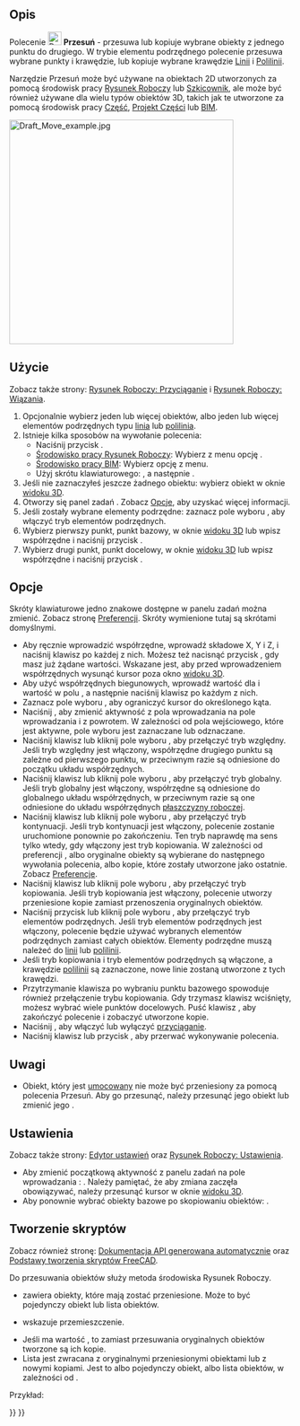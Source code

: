<languages/>

{{Docnav/pl
|[[Draft_AnnotationStyleEditor/pl|Edytor stylu opisu]]
|[[Draft_Rotate/pl|Obróć]]
|[[Draft_Workbench/pl|środowisko pracy Rysunek Roboczy]]
|IconL=Draft_AnnotationStyleEditor.svg
|IconR=Draft_Rotate.svg
|IconC=Workbench_Draft.svg
}}

{{GuiCommand/pl
|Name/pl=Rysunek Roboczy: Przesuń
|Name=Draft Move
|MenuLocation=Modyfikacja → Przesuń
|Workbenches=[[Draft_Workbench/pl|Rysunek Roboczy]], [[BIM_Workbench/pl|BIM]]
|Shortcut={{KEY|M}} {{KEY|V}}
|Version=0.7
|SeeAlso=[[Draft_SubelementHighlight/pl|Podświetl element podrzędny]]
}}

<span id="Description"></span>
==Opis==

Polecenie [[Image:Draft_Move.svg|24px]] '''Przesuń''' - przesuwa lub kopiuje wybrane obiekty z jednego punktu do drugiego. W trybie elementu podrzędnego polecenie przesuwa wybrane punkty i krawędzie, lub kopiuje wybrane krawędzie [[Draft_Line/pl|Linii]] i [[Draft_Wire/pl|Polilinii]].

Narzędzie Przesuń może być używane na obiektach 2D utworzonych za pomocą środowisk pracy [[Draft_Workbench/pl|Rysunek Roboczy]] lub [[Sketcher_Workbench/pl|Szkicownik]], ale może być również używane dla wielu typów obiektów 3D, takich jak te utworzone za pomocą środowisk pracy [[Part_Workbench/pl|Część]], [[PartDesign_Workbench/pl|Projekt Części]] lub [[BIM_Workbench/pl|BIM]].

[[Image:Draft_Move_example.jpg|400px]]
{{Caption|Przemieszczanie obiektu z jednego punktu do innego.}}

<span id="Usage"></span>
==Użycie==

Zobacz także strony: [[Draft_Snap/pl|Rysunek Roboczy: Przyciąganie]] i [[Draft_Constrain/pl|Rysunek Roboczy: Wiązania]].

# Opcjonalnie wybierz jeden lub więcej obiektów, albo jeden lub więcej elementów podrzędnych typu [[Draft_Line/pl|linia]] lub [[Draft_Wire/pl|polilinia]].
# Istnieje kilka sposobów na wywołanie polecenia:
#* Naciśnij przycisk {{Button|[[Image:Draft_Move.svg|16px]] '''Przesuń'''}}.
#* [[Draft_Workbench/pl|Środowisko pracy Rysunek Roboczy]]: Wybierz z menu opcję {{MenuCommand|Modyfikacja → [[Image:Draft_Move.svg|16px]] Przesuń}}.
#* [[BIM_Workbench/pl|Środowisko pracy BIM]]: Wybierz opcję {{MenuCommand|Modyfikacja → [[Image:Draft_Move.svg|16px]] Przesuń}} z menu.
#* Użyj skrótu klawiaturowego: {{KEY|M}}, a następnie {{KEY|V}}.
# Jeśli nie zaznaczyłeś jeszcze żadnego obiektu: wybierz obiekt w oknie [[3D_view/pl|widoku 3D]].
# Otworzy się panel zadań {{MenuCommand|Przesuń}}. Zobacz [[#Opcje|Opcje]], aby uzyskać więcej informacji.
# Jeśli zostały wybrane elementy podrzędne: zaznacz pole wyboru {{MenuCommand|Modyfikuj elementy podrzędne}}, aby włączyć tryb elementów podrzędnych.
# Wybierz pierwszy punkt, punkt bazowy, w oknie [[3D_view/pl|widoku 3D]] lub wpisz współrzędne i naciśnij przycisk {{Button|[[Image:Draft_AddPoint.svg|16px]] Wprowadź punkt}}.
# Wybierz drugi punkt, punkt docelowy, w oknie [[3D_view/pl|widoku 3D]] lub wpisz współrzędne i naciśnij przycisk {{Button|[[Image:Draft_AddPoint.svg|16px]] Wprowadź punkt}}.

<span id="Options"></span>
==Opcje==

Skróty klawiaturowe jedno znakowe dostępne w panelu zadań można zmienić. Zobacz stronę [[Draft_Preferences/pl|Preferencji]]. Skróty wymienione tutaj są skrótami domyślnymi.

* Aby ręcznie wprowadzić współrzędne, wprowadź składowe X, Y i Z, i naciśnij klawisz {{KEY|Enter}} po każdej z nich. Możesz też nacisnąć przycisk {{Button|[[Image:Draft_AddPoint.svg|16px]] Wprowadź punkt}}, gdy masz już żądane wartości. Wskazane jest, aby przed wprowadzeniem współrzędnych wysunąć kursor poza okno [[3D_view/pl|widoku 3D]].
* Aby użyć współrzędnych biegunowych, wprowadź wartość dla {{MenuCommand|Długość}} i wartość w polu {{MenuCommand|Kąt}}, a następnie naciśnij klawisz {{KEY|Enter}} po każdym z nich.
* Zaznacz pole wyboru {{MenuCommand|Kąt}}, aby ograniczyć kursor do określonego kąta.
* Naciśnij {{KEY|L}}, aby zmienić aktywność z pola wprowadzania {{MenuCommand|X}} na pole wprowadzania {{MenuCommand|Długość}} i z powrotem. W zależności od pola wejściowego, które jest aktywne, pole wyboru {{MenuCommand|Kąt}} jest zaznaczane lub odznaczane.
* Naciśnij klawisz {{KEY|R}} lub kliknij pole wyboru {{MenuCommand|Względnie}}, aby przełączyć tryb względny. Jeśli tryb względny jest włączony, współrzędne drugiego punktu są zależne od pierwszego punktu, w przeciwnym razie są odniesione do początku układu współrzędnych.
* Naciśnij klawisz {{KEY|G}} lub kliknij pole wyboru {{MenuCommand|Globalnie}}, aby przełączyć tryb globalny. Jeśli tryb globalny jest włączony, współrzędne są odniesione do globalnego układu współrzędnych, w przeciwnym razie są one odniesione do układu współrzędnych [[Draft_SelectPlane/pl|płaszczyzny roboczej]].
* Naciśnij klawisz {{KEY|N}} lub kliknij pole wyboru {{MenuCommand|Kontynuuj}}, aby przełączyć tryb kontynuacji. Jeśli tryb kontynuacji jest włączony, polecenie zostanie uruchomione ponownie po zakończeniu. Ten tryb naprawdę ma sens tylko wtedy, gdy włączony jest tryb kopiowania. W zależności od preferencji {{MenuCommand|Zaznacz obiekty bazowe po skopiowaniu}}, albo oryginalne obiekty są wybierane do następnego wywołania polecenia, albo kopie, które zostały utworzone jako ostatnie. Zobacz [[#Preferencje|Preferencje]].
* Naciśnij klawisz {{KEY|C}} lub kliknij pole wyboru {{MenuCommand|Kopiuj}}, aby przełączyć tryb kopiowania. Jeśli tryb kopiowania jest włączony, polecenie utworzy przeniesione kopie zamiast przenoszenia oryginalnych obiektów.
* Naciśnij przycisk {{KEY|B}} lub kliknij pole wyboru {{MenuCommand|Modyfikuj elementy podrzędne}}, aby przełączyć tryb elementów podrzędnych. Jeśli tryb elementów podrzędnych jest włączony, polecenie będzie używać wybranych elementów podrzędnych zamiast całych obiektów. Elementy podrzędne muszą należeć do [[Draft_Line/pl|linii]] lub [[Draft_Wire/pl|polilinii]].
* Jeśli tryb kopiowania i tryb elementów podrzędnych są włączone, a krawędzie [[Draft_Wire/pl|polilinii]] są zaznaczone, nowe linie zostaną utworzone z tych krawędzi.
* Przytrzymanie klawisza {{KEY|Alt}} po wybraniu punktu bazowego spowoduje również przełączenie trybu kopiowania. Gdy trzymasz klawisz {{KEY|Alt}} wciśnięty, możesz wybrać wiele punktów docelowych. Puść klawisz {{KEY|Alt}}, aby zakończyć polecenie i zobaczyć utworzone kopie.
* Naciśnij {{KEY|S}}, aby włączyć lub wyłączyć [[Draft_Snap/pl|przyciąganie]].
* Naciśnij klawisz {{KEY|Esc}} lub przycisk {{Button|Zamknij}}, aby przerwać wykonywanie polecenia.

<span id="Notes"></span>
==Uwagi==

* Obiekt, który jest [[Part_EditAttachment/pl|umocowany]] nie może być przeniesiony za pomocą polecenia Przesuń. Aby go przesunąć, należy przesunąć jego obiekt {{PropertyData/pl|podparcia}} lub zmienić jego {{PropertyData/pl|przesunięcie umocowania}}.

<span id="Preferences"></span>
==Ustawienia==

Zobacz także strony: [[Preferences_Editor/pl|Edytor ustawień]] oraz [[Draft_Preferences/pl|Rysunek Roboczy: Ustawienia]].

* Aby zmienić początkową aktywność z panelu zadań na pole wprowadzania {{MenuCommand|Długość}}: {{MenuCommand|Edycja → Preferencje ... → Rysunek Roboczy → Ustawienia ogólne → Opcje narzędzi do kreślenia → Ustaw aktywność na pole Długość zamiast na współrzędną X}}. Należy pamiętać, że aby zmiana zaczęła obowiązywać, należy przesunąć kursor w oknie [[3D_view/pl|widoku 3D]].
* Aby ponownie wybrać obiekty bazowe po skopiowaniu obiektów: {{MenuCommand|Edycja → Preferencje → Rysunek Roboczy → Ustawienia ogólne → Opcje narzędzi do kreślenia → Zaznacz obiekty bazowe po skopiowaniu}}.

<span id="Scripting"></span>
==Tworzenie skryptów==

Zobacz również stronę: [https://freecad.github.io/SourceDoc/ Dokumentacja API generowana automatycznie] oraz [[FreeCAD_Scripting_Basics/pl|Podstawy tworzenia skryptów FreeCAD]].

Do przesuwania obiektów służy metoda {{incode|move}} środowiska Rysunek Roboczy.

{{Code|code=
moved_list = move(objectslist, vector, copy=False)
}}

* {{incode|objectslist}} zawiera obiekty, które mają zostać przeniesione. Może to być pojedynczy obiekt lub lista obiektów.
* {{incode|vector}} wskazuje przemieszczenie.
* Jeśli {{incode|copy}} ma wartość {{True/pl}}, to zamiast przesuwania oryginalnych obiektów tworzone są ich kopie.
* Lista {{incode|moved_list}} jest zwracana z oryginalnymi przeniesionymi obiektami lub z nowymi kopiami. Jest to albo pojedynczy obiekt, albo lista obiektów, w zależności od {{incode|objectslist}}.

Przykład:

{{Code|code=
import FreeCAD as App
import Draft

doc = App.newDocument()

polygon1 = Draft.make_polygon(5, radius=1000)
polygon2 = Draft.make_polygon(3, radius=500)
polygon3 = Draft.make_polygon(6, radius=220)

Draft.move(polygon1, App.Vector(500, 500, 0))
Draft.move(polygon1, App.Vector(500, 500, 0))
Draft.move(polygon2, App.Vector(1000, -1000, 0))
Draft.move(polygon3, App.Vector(-500, -500, 0))

list1 = [polygon1, polygon2, polygon3]

vector = App.Vector(-2000, -2000, 0)
list2 = Draft.move(list1, vector, copy=True)
list3 = Draft.move(list1, -2*vector, copy=True)

doc.recompute()
}}


{{Docnav/pl
|[[Draft_AnnotationStyleEditor/pl|Edytor stylu opisu]]
|[[Draft_Rotate/pl|Obróć]]
|[[Draft_Workbench/pl|środowisko pracy Rysunek Roboczy]]
|IconL=Draft_AnnotationStyleEditor.svg
|IconR=Draft_Rotate.svg
|IconC=Workbench_Draft.svg
}}

{{Draft Tools navi{{#translation:}}}}
{{Userdocnavi{{#translation:}}}}